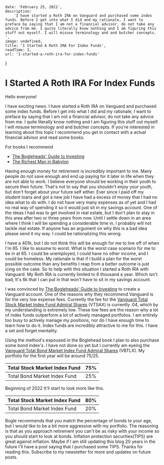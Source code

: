 
    date: 'February 25, 2021',
    description:
        'I have started a Roth IRA on Vanguard and purchased some index funds. Before I get into what I did and my rationale, I want to preface by saying that I am not a financial advisor, do not take any advice from me. I quite literally know nothing and I am figuring this stuff out myself. I will misuse terminology and and butcher concepts. ',
    image: undefined,
    title: 'I Started A Roth IRA For Index Funds',
    readTime: 3,
    url: 'I-started-a-roth-ira-for-index-funds'
}

# I Started A Roth IRA For Index Funds

Hello everyone!

I have exciting news. I have started a Roth IRA on Vanguard and purchased some index funds. Before I get into what I did and my rationale, I want to preface by saying that I am not a financial advisor, do not take any advice from me. I quite literally know nothing and I am figuring this stuff out myself. I will misuse terminology and and butcher concepts. If you're interested in learning about this topic I recommend you get in contact with a actual financial advisor and read some books.

For books I recommend

-   [The Bogleheads' Guide to Investing](https://amzn.to/3uzWUWO)
-   [The Richest Man in Babylon](https://amzn.to/2NHiWqf)

Having enough money for retirement is incredibly important to me. Many people do not save enough and end up paying for it later in life when they are not able to work. I believe everyone should be working in their youth to secure their future. That's not to say that you shouldn't enjoy your youth, but don't forget about your future self either. Ever since I paid off my student loans and got a new job I have had a excess of money that I had no idea what to do with. I do not have very many expenses as of yet and I had no real way of spending it so it would just sit in my savings account. One of the ideas I had was to get involved in real estate, but I don't plan to stay in this area after two or three years from now. Until I settle down in an area where I think I will be spending a considerable time in, I probably will not tackle real estate. If anyone has an argument on why this is a bad idea please send it my way. I could be rationalizing this wrong.

I have a 401k, but I do not think this will be enough for me to live off of when I'm 65. I like to assume to worst. What is the worst case scenario for me to be in at 65. I could be unemployed, I could have no other income, and I could be homeless. My rationale is that if I build a plan for the worst possible outcome than any benefits I reap from a better outcome is just icing on the cake. So to help with this situation I started a Roth IRA with Vanguard. My Roth IRA is currently limited to 6 thousand a year. Which isn't bad, It's 6k that I can put in that won't have to sit in my savings account.

I was convinced by [The Bogleheads' Guide to Investing](https://amzn.to/3uzWUWO) to create a Vanguard account. One of the reasons why they recommend Vanguard is for the very low expense fees. Currently the fee for the [Vanguard Total Stock Market Index Fund Admiral Shares](https://investor.vanguard.com/mutual-funds/profile/fees/vtsax) (VTSAX) is currently .04, which by my understanding is extremely low. These low fees are the reason why a lot of index funds outperform a lot of actively managed portfolios. I am entirely too busy to actively manage my positions, nor do I have enough time to learn how to do it. Index funds are incredibly attractive to me for this. I have a set and forget mentality.

Using the method's espoused in the Boglehead book I plan to also purchase some bond index's. I have not done so yet but I currently am eyeing the [Vanguard Total Bond Market Index Fund Admiral Shares](https://investor.vanguard.com/mutual-funds/profile/overview/vbtlx) (VBTLX). My portfolio for the first year will be around 75/25.

| Total Stock Market Index Fund | 75% |
| ----------------------------- | --- |
| Total Bond Market Index Fund  | 25% |

Beginning of 2022 It'll start to look more like this.

| Total Stock Market Index Fund | 80% |
| ----------------------------- | --- |
| Total Bond Market Index Fund  | 20% |

Bogle recommends that you match the percentage of bonds to your age, but I would like to be a bit more aggressive with my portfolio. The reasoning is that as you approach retirement you can't be as risky with your income so you should start to look at bonds. Inflation protection securities(TIPS) are great against inflation. Maybe if I am still updating this blog 20 years in the future I'll have a post saying that I purchased some TIPS. Thanks for reading this. Subscribe to my newsletter for more and updates on future posts.


